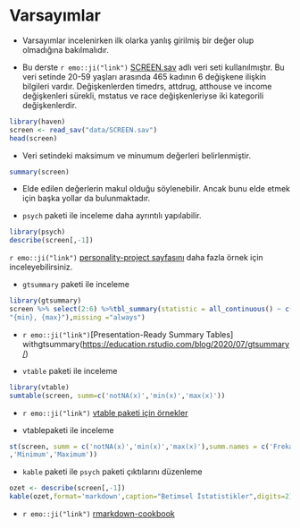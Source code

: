 # Varsayımlar

-   Varsayımlar incelenirken ilk olarka yanlış girilmiş bir değer olup olmadığına bakılmalıdır.

-   Bu derste `r emo::ji("link")` [SCREEN.sav](data\SCREEN.sav) adlı veri seti kullanılmıştır. Bu veri setinde 20-59 yaşları arasında 465 kadının 6 değişkene ilişkin bilgileri vardır. Değişkenlerden timedrs, attdrug, atthouse ve income değişkenleri sürekli, mstatus ve race değişkenleriyse iki kategorili değişkenlerdir.

```r

library(haven)
screen <- read_sav("data/SCREEN.sav")
head(screen)
```

-   Veri setindeki maksimum ve minumum değerleri belirlenmiştir.

```r

summary(screen)
```

-   Elde edilen değerlerin makul olduğu söylenebilir. Ancak bunu elde etmek için başka yollar da bulunmaktadır.

-   `psych` paketi ile inceleme daha ayrıntılı yapılabilir.

```r
library(psych)
describe(screen[,-1])
```

`r emo::ji("link")` [personality-project sayfasını](https://personality-project.org/r/psych/) daha fazla örnek için inceleyebilirsiniz.

-   `gtsummary` paketi ile inceleme

```r
library(gtsummary)
screen %>% select(2:6) %>%tbl_summary(statistic = all_continuous() ~ c(
"{min}, {max}"),missing ="always")
```

-   `r emo::ji("link")`[Presentation-Ready Summary Tables] withgtsummary(<https://education.rstudio.com/blog/2020/07/gtsummary/>)

-   `vtable` paketi ile inceleme

```r
library(vtable)
sumtable(screen, summ=c('notNA(x)','min(x)','max(x)'))
```

-   `r emo::ji("link")` [vtable paketi için örnekler](https://nickch-k.github.io/vtable/index.html)

-   vtablepaketi ile inceleme

```r
st(screen, summ = c('notNA(x)','min(x)','max(x)'),summ.names = c('Frekans'
,'Minimum','Maximum'))
```

-   `kable` paketi ile `psych` paketi çıktılarını düzenleme

```r
ozet <- describe(screen[,-1])
kable(ozet,format='markdown',caption="Betimsel İstatistikler",digits=2)
```

-   `r emo::ji("link")` [rmarkdown-cookbook](https://bookdown.org/yihui/rmarkdown-cookbook/kable.html)
